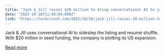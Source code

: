 ```yaml
---
title: "Jack & Jill raises $20 million to bring conversational AI to job-hunting"
date: "2025-10-16T11:50:04.000Z"
link: "https://techcrunch.com/2025/10/16/jack-jill-raises-20-million-to-bring-conversational-ai-to-job-hunting/"
---
```


Jack &#038; Jill uses conversational AI to sidestep the listing and resumé shuffle. With $20 million in seed funding, the company is plotting its US expansion.

[Read more](https://techcrunch.com/2025/10/16/jack-jill-raises-20-million-to-bring-conversational-ai-to-job-hunting/)
